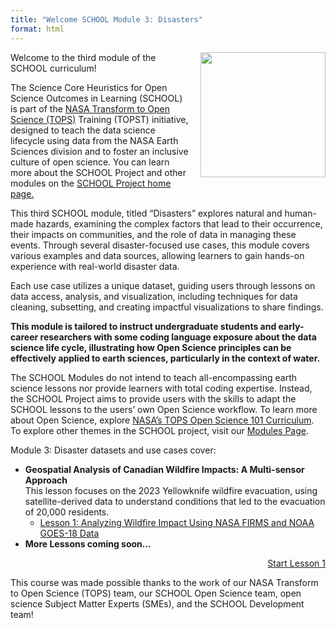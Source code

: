 ```yaml
---
title: "Welcome SCHOOL Module 3: Disasters"
format: html
---
```


<img src="https://raw.githubusercontent.com/ciesin-geospatial/TOPSTSCHOOL/main/images/TOPSTSCHOOL-updated-logo02.png" align="right" height="200" style="padding-left: 15px; padding-bottom: 15px;"/>

Welcome to the third module of the SCHOOL curriculum!

The Science Core Heuristics for Open Science Outcomes in Learning (SCHOOL) is part of the [NASA Transform to Open Science (TOPS)](https://nasa.github.io/Transform-to-Open-Science/) Training (TOPST) initiative, designed to teach the data science lifecycle using data from the NASA Earth Sciences division and to foster an inclusive culture of open science. You can learn more about the SCHOOL Project and other modules on the [SCHOOL Project home page.](https://ciesin-geospatial.github.io/TOPSTSCHOOL/)

This third SCHOOL module, titled "Disasters" explores natural and human-made hazards, examining the complex factors that lead to their occurrence, their impacts on communities, and the role of data in managing these events. Through several disaster-focused use cases, this module covers various examples and data sources, allowing learners to gain hands-on experience with real-world disaster data.

Each use case utilizes a unique dataset, guiding users through lessons on data access, analysis, and visualization, including techniques for data cleaning, subsetting, and creating impactful visualizations to share findings.

**This module is tailored to instruct undergraduate students and early-career researchers with some coding language exposure about the data science life cycle, illustrating how Open Science principles can be effectively applied to earth sciences, particularly in the context of water.**

The SCHOOL Modules do not intend to teach all-encompassing earth science lessons nor provide learners with total coding expertise. Instead, the SCHOOL Project aims to provide users with the skills to adapt the SCHOOL lessons to the users’ own Open Science workflow. To learn more about Open Science, explore [NASA's TOPS Open Science 101 Curriculum](https://openscience101.org/). To explore other themes in the SCHOOL project, visit our [Modules Page](https://ciesin-geospatial.github.io/TOPSTSCHOOL/modules.html).

Module 3: Disaster datasets and use cases cover:

- **Geospatial Analysis of Canadian Wildfire Impacts: A Multi-sensor Approach**  
   This lesson focuses on the 2023 Yellowknife wildfire evacuation, using satellite-derived data to understand conditions that led to the evacuation of 20,000 residents.  
    - [Lesson 1: Analyzing Wildfire Impact Using NASA FIRMS and NOAA GOES-18 Data](https://ciesin-geospatial.github.io/TOPSTSCHOOL-disasters/m302-wildfire-assessment.html)
- **More Lessons coming soon...**

::: {style="text-align: right;"}
[Start Lesson 1](https://ciesin-geospatial.github.io/TOPSTSCHOOL-disasters/m302-wildfire-assessment.html){.btn .btn-primary .btn role="button"}
:::

This course was made possible thanks to the work of our NASA Transform to Open Science (TOPS) team, our SCHOOL Open Science team, open science Subject Matter Experts (SMEs), and the SCHOOL Development team!